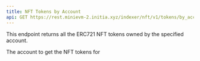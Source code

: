 ```yaml
---
title: NFT Tokens by Account
api: GET https://rest.minievm-2.initia.xyz/indexer/nft/v1/tokens/by_account/{account}
---
```


This endpoint returns all the ERC721 NFT tokens owned by the specified account.

<ParamField path="account" type="string" required="true">
  The account to get the NFT tokens for
</ParamField>